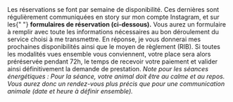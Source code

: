 
<section className="pt-8 text-center">
  Les réservations se font par semaine de disponibilité. Ces dernières sont
  régulièrement communiquées en story sur mon compte Instagram, et sur les{" "}
  <strong> formulaires de réservation (ci-dessous).</strong>
  <span className="flex justify-center my-4">
    <LiaFeatherAltSolid aria-hidden="true" />
  </span>
  Vous aurez un formulaire à remplir avec toute les informations nécessaires au
  bon déroulement du service choisi à me transmettre. En réponse, je vous
  donnerai mes prochaines disponibilités ainsi que le moyen de règlement (RIB).
  <span className="flex justify-center my-4">
    <LiaFeatherAltSolid aria-hidden="true" />
  </span>
  Si toutes les modalités vues ensemble vous conviennent, votre place sera alors
  préréservée pendant 72h, le temps de recevoir votre paiement et valider ainsi
  définitivement la demande de prestation.

  <span className="flex justify-center my-4">
    <LiaFeatherAltSolid aria-hidden="true"  />
  </span>
  <i>
    Note pour les séances énergétiques : Pour la séance, votre animal doit être
    au calme et au repos. Vous aurez donc un rendez-vous plus précis que pour
    une communication animale (date et heure à définir ensemble).
  </i>
</section>
